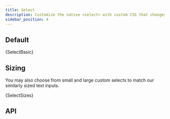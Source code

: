 ```yaml
---
title: Select
description: Customize the native <select> with custom CSS that changes the element’s initial appearance.
sidebar_position: 4
---
```



## Default

<CodeBlock language="jsx" live>
  {SelectBasic}
</CodeBlock>

## Sizing

You may also choose from small and large custom selects to match our
similarly sized text inputs.

<CodeBlock language="jsx" live>
  {SelectSizes}
</CodeBlock>

## API

<PropsTable name="FormSelect" />
